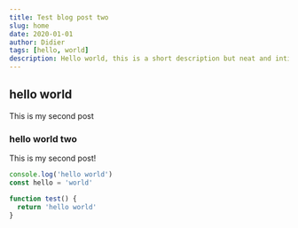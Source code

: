 ```yaml
---
title: Test blog post two
slug: home
date: 2020-01-01
author: Didier
tags: [hello, world]
description: Hello world, this is a short description but neat and inticing lol!
---
```


## hello world

This is my second post

### hello world two

This is my second post!

```js
console.log('hello world')
const hello = 'world'

function test() {
  return 'hello world'
}

```
